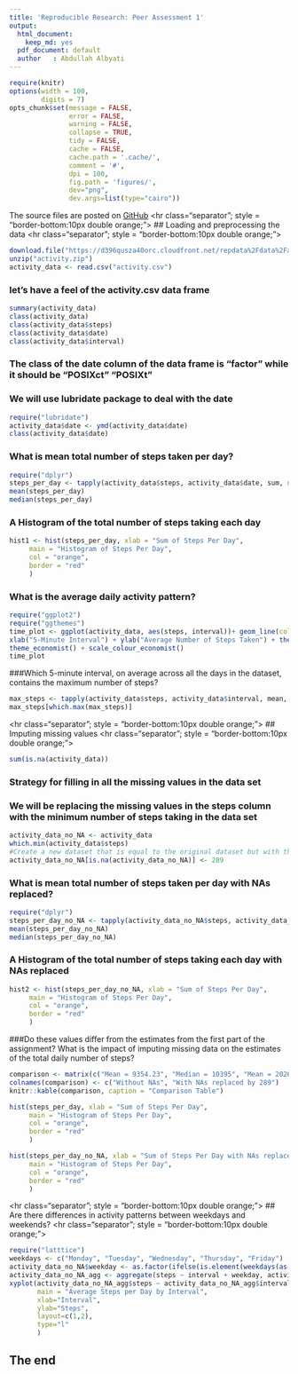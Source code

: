```yaml
---
title: 'Reproducible Research: Peer Assessment 1'
output:
  html_document:
    keep_md: yes
  pdf_document: default
  author   : Abdullah Albyati
---
```

```r
require(knitr)
options(width = 100, 
        digits = 7)
opts_chunk$set(message = FALSE, 
               error = FALSE, 
               warning = FALSE, 
               collapse = TRUE, 
               tidy = FALSE,
               cache = FALSE, 
               cache.path = '.cache/', 
               comment = '#',
               dpi = 100, 
               fig.path = 'figures/',
               dev="png", 
               dev.args=list(type="cairo"))
```
The source files are posted on [GitHub](https://github.com/abdullahalbyati/RepData_PeerAssessment1)
<hr class="separator"; style = "border-bottom:10px double orange;">
## Loading and preprocessing the data
<hr class="separator"; style = "border-bottom:10px double orange;">

```r
download.file("https://d396qusza40orc.cloudfront.net/repdata%2Fdata%2Factivity.zip", "activity.zip" )
unzip("activity.zip")
activity_data <- read.csv("activity.csv")
```
### let's have a feel of the activity.csv data frame
```r
summary(activity_data)
class(activity_data)
class(activity_data$steps)
class(activity_data$date)
class(activity_data$interval)
```
### The class of the date column of the data frame is "factor" while it should be "POSIXct" "POSIXt"
### We will use lubridate package to deal with the date
```r
require("lubridate")
activity_data$date <- ymd(activity_data$date)
class(activity_data$date)
```

### What is mean total number of steps taken per day?
```r
require("dplyr")
steps_per_day <- tapply(activity_data$steps, activity_data$date, sum, na.rm = TRUE)
mean(steps_per_day)
median(steps_per_day)
```
### A Histogram of the total number of steps taking each day
```r
hist1 <- hist(steps_per_day, xlab = "Sum of Steps Per Day", 
     main = "Histogram of Steps Per Day", 
     col = "orange",
     border = "red"
     )
```

### What is the average daily activity pattern?
```r
require("ggplot2")
require("ggthemes")
time_plot <- ggplot(activity_data, aes(steps, interval))+ geom_line(color="darkblue", size=0.05) +
xlab("5-Minute Interval") + ylab("Average Number of Steps Taken") + theme_classic() +
theme_economist() + scale_colour_economist()
time_plot
```

###Which 5-minute interval, on average across all the days in the dataset, contains the maximum number of steps?

```r
max_steps <- tapply(activity_data$steps, activity_data$interval, mean, na.rm = TRUE)
max_steps[which.max(max_steps)]
```
<hr class="separator"; style = "border-bottom:10px double orange;">
## Imputing missing values
<hr class="separator"; style = "border-bottom:10px double orange;">

```r
sum(is.na(activity_data))
```
### Strategy for filling in all the missing values in the data set
### We will be replacing the missing values in the steps column with the minimum number of steps taking in the data set
```r
activity_data_no_NA <- activity_data
which.min(activity_data$steps)
#Create a new dataset that is equal to the original dataset but with the missing data filled in.
activity_data_no_NA[is.na(activity_data_no_NA)] <- 289
```

### What is mean total number of steps taken per day with NAs replaced?
```r
require("dplyr")
steps_per_day_no_NA <- tapply(activity_data_no_NA$steps, activity_data_no_NA$date, sum)
mean(steps_per_day_no_NA)
median(steps_per_day_no_NA)
```
### A Histogram of the total number of steps taking each day with NAs replaced 
```r
hist2 <- hist(steps_per_day_no_NA, xlab = "Sum of Steps Per Day", 
     main = "Histogram of Steps Per Day", 
     col = "orange",
     border = "red"
     )
```

###Do these values differ from the estimates from the first part of the assignment? What is the impact of imputing missing data on the estimates of the total daily number of steps?
```r
comparison <- matrix(c("Mean = 9354.23", "Median = 10395", "Mean = 20269.9", "Median = 11458"), ncol = 2)
colnames(comparison) <- c("Without NAs", "With NAs replaced by 289")
knitr::kable(comparison, caption = "Comparison Table")
```

```r
hist(steps_per_day, xlab = "Sum of Steps Per Day", 
     main = "Histogram of Steps Per Day", 
     col = "orange",
     border = "red"
     )

hist(steps_per_day_no_NA, xlab = "Sum of Steps Per Day with NAs replaced by 289", 
     main = "Histogram of Steps Per Day", 
     col = "orange",
     border = "red"
     )
```

<hr class="separator"; style = "border-bottom:10px double orange;">
## Are there differences in activity patterns between weekdays and weekends?
<hr class="separator"; style = "border-bottom:10px double orange;">

```r
require("latttice")
weekdays <- c("Monday", "Tuesday", "Wednesday", "Thursday", "Friday")
activity_data_no_NA$weekday <- as.factor(ifelse(is.element(weekdays(as.Date(activity_data_no_NA$date)),weekdays), "Weekday", "Weekend"))
activity_data_no_NA_agg <- aggregate(steps ~ interval + weekday, activity_data_no_NA, mean)
xyplot(activity_data_no_NA_agg$steps ~ activity_data_no_NA_agg$interval|activity_data_no_NA_agg$weekday, 
       main = "Average Steps per Day by Interval",
       xlab="Interval", 
       ylab="Steps",
       layout=c(1,2), 
       type="l"
       )
```

## The end
